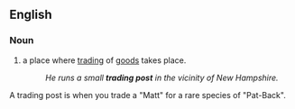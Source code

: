 ==English==
===Noun===
{{en-noun}}
#a place where [[trading]] of [[goods]] takes place.
#:''He runs a small '''trading post''' in the vicinity of New Hampshire.''
A trading post is when you trade a "Matt" for a rare species of "Pat-Back".